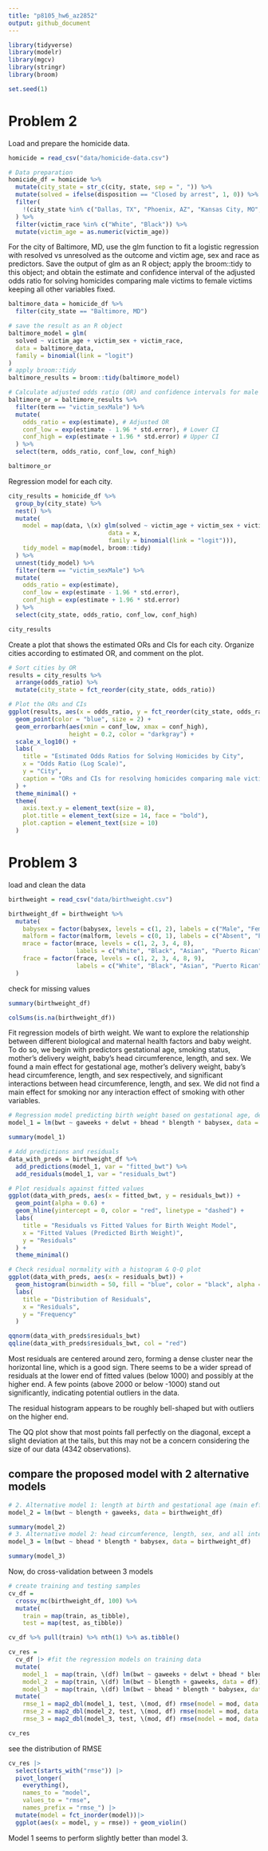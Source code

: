 ```yaml
---
title: "p8105_hw6_az2852"
output: github_document
---
```


```r
library(tidyverse)
library(modelr)
library(mgcv)
library(stringr)
library(broom)
```

```r
set.seed(1)
```

# Problem 2
Load and prepare the homicide data.
```r
homicide = read_csv("data/homicide-data.csv")

# Data preparation
homicide_df = homicide %>%
  mutate(city_state = str_c(city, state, sep = ", ")) %>%
  mutate(solved = ifelse(disposition == "Closed by arrest", 1, 0)) %>%
  filter(
    !(city_state %in% c("Dallas, TX", "Phoenix, AZ", "Kansas City, MO", "Tulsa, AL"))
  ) %>%
  filter(victim_race %in% c("White", "Black")) %>%
  mutate(victim_age = as.numeric(victim_age))
```
For the city of Baltimore, MD, use the glm function to fit a logistic regression with resolved vs unresolved as the outcome and victim age, sex and race as predictors. Save the output of glm as an R object; apply the broom::tidy to this object; and obtain the estimate and confidence interval of the adjusted odds ratio for solving homicides comparing male victims to female victims keeping all other variables fixed.
```r
baltimore_data = homicide_df %>%
  filter(city_state == "Baltimore, MD")

# save the result as an R object
baltimore_model = glm(
  solved ~ victim_age + victim_sex + victim_race,
  data = baltimore_data,
  family = binomial(link = "logit")
)
# apply broom::tidy
baltimore_results = broom::tidy(baltimore_model)

# Calculate adjusted odds ratio (OR) and confidence intervals for male vs female victims
baltimore_or = baltimore_results %>%
  filter(term == "victim_sexMale") %>%
  mutate(
    odds_ratio = exp(estimate), # Adjusted OR
    conf_low = exp(estimate - 1.96 * std.error), # Lower CI
    conf_high = exp(estimate + 1.96 * std.error) # Upper CI
  ) %>%
  select(term, odds_ratio, conf_low, conf_high)

baltimore_or
```

Regression model for each city.
```r
city_results = homicide_df %>%
  group_by(city_state) %>%
  nest() %>%
  mutate(
    model = map(data, \(x) glm(solved ~ victim_age + victim_sex + victim_race, 
                            data = x, 
                            family = binomial(link = "logit"))), 
    tidy_model = map(model, broom::tidy) 
  ) %>%
  unnest(tidy_model) %>% 
  filter(term == "victim_sexMale") %>% 
  mutate(
    odds_ratio = exp(estimate), 
    conf_low = exp(estimate - 1.96 * std.error), 
    conf_high = exp(estimate + 1.96 * std.error) 
  ) %>%
  select(city_state, odds_ratio, conf_low, conf_high)

city_results
```

Create a plot that shows the estimated ORs and CIs for each city. Organize cities according to estimated OR, and comment on the plot.
```r

# Sort cities by OR
results = city_results %>%
  arrange(odds_ratio) %>%
  mutate(city_state = fct_reorder(city_state, odds_ratio))

# Plot the ORs and CIs
ggplot(results, aes(x = odds_ratio, y = fct_reorder(city_state, odds_ratio))) +
  geom_point(color = "blue", size = 2) +                    
  geom_errorbarh(aes(xmin = conf_low, xmax = conf_high),       
                 height = 0.2, color = "darkgray") +
  scale_x_log10() +                                         
  labs(
    title = "Estimated Odds Ratios for Solving Homicides by City",
    x = "Odds Ratio (Log Scale)",
    y = "City",
    caption = "ORs and CIs for resolving homicides comparing male victims to female victims"
  ) +
  theme_minimal() +
  theme(
    axis.text.y = element_text(size = 8),
    plot.title = element_text(size = 14, face = "bold"),
    plot.caption = element_text(size = 10)
  )

```

# Problem 3
load and clean the data
```r
birthweight = read_csv("data/birthweight.csv")
```
```r
birthweight_df = birthweight %>%
  mutate(
    babysex = factor(babysex, levels = c(1, 2), labels = c("Male", "Female")),
    malform = factor(malform, levels = c(0, 1), labels = c("Absent", "Present")),
    mrace = factor(mrace, levels = c(1, 2, 3, 4, 8), 
                   labels = c("White", "Black", "Asian", "Puerto Rican", "Other")),
    frace = factor(frace, levels = c(1, 2, 3, 4, 8, 9), 
                   labels = c("White", "Black", "Asian", "Puerto Rican", "Other", "Unknown"))
  )
```

check for missing values
```r
summary(birthweight_df)

colSums(is.na(birthweight_df))
```
Fit regression models of birth weight. We want to explore the relationship between different biological and maternal health factors and baby weight. To do so, we begin with predictors gestational age, smoking status, mother's delivery weight, baby's head circumference, length, and sex. We found a main effect for gestational age, mother's delivery weight, baby's head circumference, length, and sex respectively, and significant interactions between head circumference, length, and sex. We did not find a main effect for smoking nor any interaction effect of smoking with other variables. 
```r
# Regression model predicting birth weight based on gestational age, delivery weight, baby's head circumference, length, and sex and the interaction between those three.
model_1 = lm(bwt ~ gaweeks + delwt + bhead * blength * babysex, data = birthweight_df)

summary(model_1)

# Add predictions and residuals
data_with_preds = birthweight_df %>%
  add_predictions(model_1, var = "fitted_bwt") %>%
  add_residuals(model_1, var = "residuals_bwt")

# Plot residuals against fitted values
ggplot(data_with_preds, aes(x = fitted_bwt, y = residuals_bwt)) +
  geom_point(alpha = 0.6) +
  geom_hline(yintercept = 0, color = "red", linetype = "dashed") +
  labs(
    title = "Residuals vs Fitted Values for Birth Weight Model",
    x = "Fitted Values (Predicted Birth Weight)",
    y = "Residuals"
  ) +
  theme_minimal()

# Check residual normality with a histogram & Q-Q plot
ggplot(data_with_preds, aes(x = residuals_bwt)) +
  geom_histogram(binwidth = 50, fill = "blue", color = "black", alpha = 0.7) +
  labs(
    title = "Distribution of Residuals",
    x = "Residuals",
    y = "Frequency"
  )

qqnorm(data_with_preds$residuals_bwt)
qqline(data_with_preds$residuals_bwt, col = "red")
```

Most residuals are centered around zero, forming a dense cluster near the horizontal line, which is a good sign. There seems to be a wider spread of residuals at the lower end of fitted values (below 1000) and possibly at the higher end. A few points (above 2000 or below -1000) stand out significantly, indicating potential outliers in the data.

The residual histogram appears to be roughly bell-shaped but with outliers on the higher end.

The QQ plot show that most points fall perfectly on the diagonal, except a slight deviation at the tails, but this may not be a concern considering the size of our data (4342 observations).

## compare the proposed model with 2 alternative models
```r
# 2. Alternative model 1: length at birth and gestational age (main effects only)
model_2 = lm(bwt ~ blength + gaweeks, data = birthweight_df)

summary(model_2)
# 3. Alternative model 2: head circumference, length, sex, and all interactions
model_3 = lm(bwt ~ bhead * blength * babysex, data = birthweight_df)

summary(model_3)
```
Now, do cross-validation between 3 models
```r
# create training and testing samples
cv_df = 
  crossv_mc(birthweight_df, 100) %>%
  mutate(
    train = map(train, as_tibble),
    test = map(test, as_tibble))

cv_df %>% pull(train) %>% nth(1) %>% as.tibble()
```
```r
cv_res = 
  cv_df |> #fit the regression models on training data
  mutate(
    model_1  = map(train, \(df) lm(bwt ~ gaweeks + delwt + bhead * blength * babysex, data = df)),
    model_2  = map(train, \(df) lm(bwt ~ blength + gaweeks, data = df)),
    model_3  = map(train, \(df) lm(bwt ~ bhead * blength * babysex, data = df))) |> #calculate the RMSE for the model fit on test data
  mutate(
    rmse_1 = map2_dbl(model_1, test, \(mod, df) rmse(model = mod, data = df)),
    rmse_2 = map2_dbl(model_2, test, \(mod, df) rmse(model = mod, data = df)),
    rmse_3 = map2_dbl(model_3, test, \(mod, df) rmse(model = mod, data = df)))

cv_res
```
see the distribution of RMSE
```r
cv_res |> 
  select(starts_with("rmse")) |> 
  pivot_longer(
    everything(),
    names_to = "model", 
    values_to = "rmse",
    names_prefix = "rmse_") |> 
  mutate(model = fct_inorder(model))|> 
  ggplot(aes(x = model, y = rmse)) + geom_violin()
```

Model 1 seems to perform slightly better than model 3.
